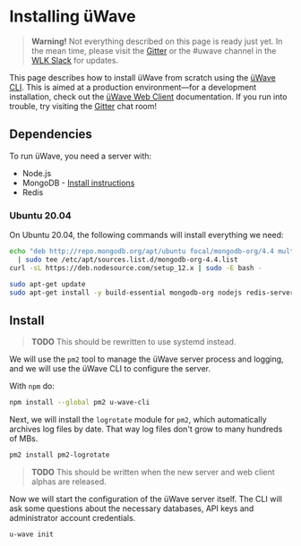 # Installing üWave

> **Warning!** Not everything described on this page is ready just yet.
> In the mean time, please visit the [Gitter](https://gitter.im/u-wave/Lobby) or the #uwave channel in the [WLK Slack](https://slack.wlk.yt) for updates.

This page describes how to install üWave from scratch using the [üWave CLI](/cli).
This is aimed at a production environment—for a development installation, check out the [üWave Web Client](/web) documentation.
If you run into trouble, try visiting the [Gitter](https://gitter.im/u-wave/Lobby) chat room!

## Dependencies

To run üWave, you need a server with:

* Node.js
* MongoDB - [Install instructions](https://docs.mongodb.com/manual/administration/install-community/)
* Redis

### Ubuntu 20.04

On Ubuntu 20.04, the following commands will install everything we need:

```bash
echo "deb http://repo.mongodb.org/apt/ubuntu focal/mongodb-org/4.4 multiverse" \
  | sudo tee /etc/apt/sources.list.d/mongodb-org-4.4.list
curl -sL https://deb.nodesource.com/setup_12.x | sudo -E bash -

sudo apt-get update
sudo apt-get install -y build-essential mongodb-org nodejs redis-server
```

## Install

> **TODO** This should be rewritten to use systemd instead.

We will use the `pm2` tool to manage the üWave server process and logging, and we will use the üWave CLI to configure the server.

With `npm` do:

```bash
npm install --global pm2 u-wave-cli
```

Next, we will install the `logrotate` module for `pm2`, which automatically archives log files by date.
That way log files don't grow to many hundreds of MBs.

```bash
pm2 install pm2-logrotate
```

> **TODO** This should be written when the new server and web client alphas are released.

Now we will start the configuration of the üWave server itself.
The CLI will ask some questions about the necessary databases, API keys and administrator account credentials.

```bash
u-wave init
```
